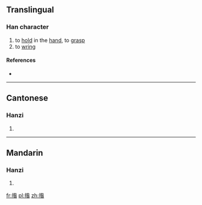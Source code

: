 ==Translingual==

===Han character===
{{Han char|rn=64|rad=手|as=09|sn=12|four=58064|canj=QHOA,QHYA|ids=⿰扌昝}}

# to [[hold]] in the [[hand]], to [[grasp]]
# to [[wring]]

====References====
* {{Han ref|kx=0443.010|dkj=12360|dj=0794.030|hdz=31922.070|uh=63DD|ud=25565|bh=D965|bd=55653}}

----

==Cantonese==

===Hanzi===
{{yue-hanzi|jyut=[[zaan6]]|y=jaan6}}

# {{defn|lang=yue|sort=手09}}

----

==Mandarin==

===Hanzi===
{{cmn-hanzi|pin=[[zǎn]] ([[zan3]]), [[zuàn]] ([[zuan4]])|wg=tsan<sup>3</sup>, tsuan<sup>4</sup>}}

# {{defn|lang=cmn|sort=手09}}

[[fr:揝]]
[[pl:揝]]
[[zh:揝]]